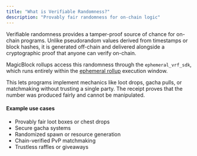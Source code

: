 ```yaml
---
title: "What is Verifiable Randomness?"
description: "Provably fair randomness for on-chain logic"
---
```


Verifiable randomness provides a tamper-proof source of chance for on-chain programs.
Unlike pseudorandom values derived from timestamps or block hashes, it is generated off-chain and delivered alongside a cryptographic proof that anyone can verify on-chain.

MagicBlock rollups access this randomness through the `ephemeral_vrf_sdk`,
which runs entirely within the [ephemeral rollup](/pages/get-started/introduction/ephemeral-rollup)
execution window.

This lets programs implement mechanics like loot drops, gacha pulls, or matchmaking without trusting a single party. The receipt proves that the number was produced fairly and cannot be manipulated.

#### Example use cases

- Provably fair loot boxes or chest drops
- Secure gacha systems
- Randomized spawn or resource generation
- Chain-verified PvP matchmaking
- Trustless raffles or giveaways

